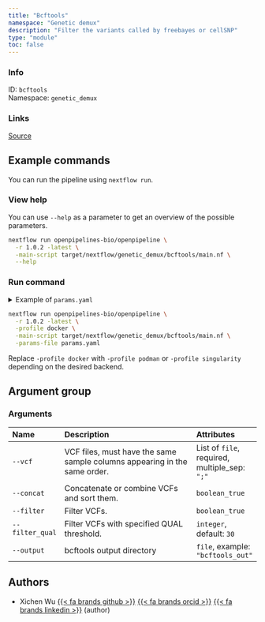 ```yaml
---
title: "Bcftools"
namespace: "Genetic demux"
description: "Filter the variants called by freebayes or cellSNP"
type: "module"
toc: false
---
```


::: {.column-margin}

### Info

ID: `bcftools`  
Namespace: `genetic_demux`

### Links
[Source](https://github.com/openpipelines-bio/openpipeline/blob/1.0.2/src/genetic_demux/bcftools/config.vsh.yaml){.btn-action .btn-sm .btn-info .btn role="button"}

:::



## Example commands

You can run the pipeline using `nextflow run`.

### View help

You can use `--help` as a parameter to get an overview of the possible parameters.

```bash
nextflow run openpipelines-bio/openpipeline \
  -r 1.0.2 -latest \
  -main-script target/nextflow/genetic_demux/bcftools/main.nf \
  --help
```

### Run command

<details>
<summary>Example of `params.yaml`</summary>
```yaml
# Arguments
vcf: # please fill in - example: ["path/to/file"]
concat: false
filter: false
filter_qual: 30
# output: "$id.$key.output.output"

# Nextflow input-output arguments
publish_dir: # please fill in - example: "output/"
# param_list: "my_params.yaml"
```
</details>

```bash
nextflow run openpipelines-bio/openpipeline \
  -r 1.0.2 -latest \
  -profile docker \
  -main-script target/nextflow/genetic_demux/bcftools/main.nf \
  -params-file params.yaml
```

:::{.callout-note}
Replace `-profile docker` with `-profile podman` or `-profile singularity` depending on the desired backend.
:::

## Argument group

### Arguments

|Name            |Description                                                               |Attributes                                    |
|:----------|:--------------------------------------------------|:--------------------|
|`--vcf`         |VCF files, must have the same sample columns appearing in the same order. |List of `file`, required, multiple_sep: `";"` |
|`--concat`      |Concatenate or combine VCFs and sort them.                                |`boolean_true`                                |
|`--filter`      |Filter VCFs.                                                              |`boolean_true`                                |
|`--filter_qual` |Filter VCFs with specified QUAL threshold.                                |`integer`, default: `30`                      |
|`--output`      |bcftools output directory                                                 |`file`, example: `"bcftools_out"`             |

## Authors


  * Xichen Wu [{{< fa brands github >}}](https://github.com/wxicu) [{{< fa brands orcid >}}](https://orcid.org/0009-0008-2168-4508) [{{< fa brands linkedin >}}](https://linkedin.com/in/xichen-wu) (author)


